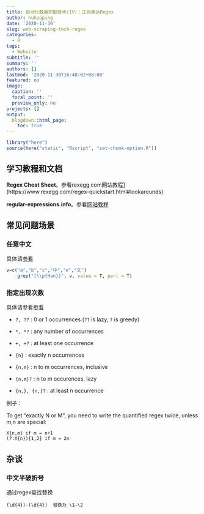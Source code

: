 ```yaml
---
title: 自动化数据抓取技术(IV)：正则表达Regex
author: huhuaping
date: '2020-11-30'
slug: web-scraping-tech-regex
categories:
  - R
tags:
  - Website
subtitle: ''
summary: ''
authors: []
lastmod: '2020-11-30T16:48:02+08:00'
featured: no
image:
  caption: ''
  focal_point: ''
  preview_only: no
projects: []
output:
  blogdown::html_page:
    toc: true
---
```


```r

library("here")
source(here("static", "Rscript", "set-chunk-option.R"))

```

## 学习教程和文档

**Regex Cheat Sheet**。参看rexegg.com网站教程](https://www.rexegg.com/regex-quickstart.html#lookarounds)

**regular-expressions.info**。参看[网站教程](https://www.regular-expressions.info/tutorial.html)


## 常见问题场景

### 任意中文

具体请[参看](https://stackoverflow.com/questions/56723142/regex-to-match-any-chinese-character-in-r)

```r
v=c("a","b","c","中","e","文")
	grep("[\\p{Han}]", v, value = T, perl = T)
```



### 指定出现次数

具体请参看[参看](https://stackoverflow.com/questions/13874777/regex-exactly-n-or-m-times)


- `?, ??` : 0 or 1 occurrences (`??` is lazy, `?` is greedy)

- `*, *?` : any number of occurrences

- `+, +?` : at least one occurrence

- `{n}` : exactly n occurrences

- `{n,m}` : n to m occurrences, inclusive

- `{n,m}?` : n to m occurences, lazy

- `{n,}, {n,}?` : at least n occurrence

例子：

To get "exactly N or M", you need to write the quantified regex twice, unless m,n are special:

```
X{n,m} if m = n+1
(?:X{n}){1,2} if m = 2n

```	


## 杂谈

### 中文半破折号


通过regex查找替换

```
(\d{4})-(\d{4})  替换为 \1—\2
```

